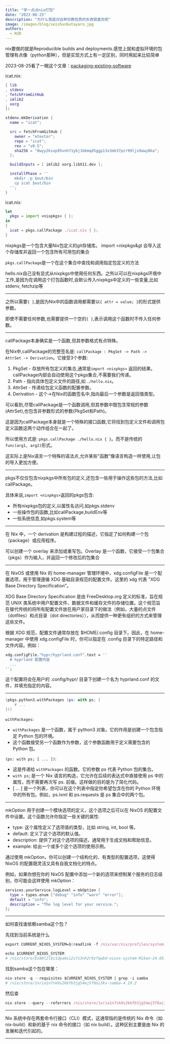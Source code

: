 ```yaml
---
title: "学一点点nix打包"
date: "2023-08-25"
description: "为什么我就对这种宗教性质的东西很喜欢呢"
image: /images/blog/seishunbutayaro.jpg
authors:
  - KUD
---
```


nix要做的就是Reproducible builds and deployments.感觉上就和虚拟环境的包管理有点像（python那种），但是实现方式上有一定区别，同时用起来比较简单

2023-08-25看了一眼这个文章：[packaging-existing-software](https://nix.dev/tutorials/learning-journey/packaging-existing-software)

icat.nix:
```nix
{ lib
, stdenv
, fetchFromGitHub
, imlib2
, xorg
}:

stdenv.mkDerivation {
  name = "icat";

  src = fetchFromGitHub {
    owner = "atextor";
    repo = "icat";
    rev = "v0.5";
    sha256 = "0wyy2ksxp95vnh71ybj1bbmqd5ggp13x3mk37pzr99ljs9awy8ka";
  };

  buildInputs = [ imlib2 xorg.libX11.dev ];

  installPhase = ''
    mkdir -p $out/bin
    cp icat $out/bin
  '';
}
```

icat.nix:
```nix
let
  pkgs = import <nixpkgs> { };
in
{
  icat = pkgs.callPackage ./icat.nix { };
}
```
nixpkgs是一个包含大量Nix包定义的git存储库。 import &lt;nixpkgs&gt 会导入这个存储库并返回一个包含所有可用包的集合

`pkgs.callPackage`是一个在这个集合中查找和调用指定包定义的方法

hello.nix自己没有显式从nixpkgs中使用任何东西。之所以可以在nixpkgs环境中工作,是因为在调用这个打包函数时,会默认传入nixpkgs中定义的一些变量,比如stdenv, fetchzip等

---

之所以需要`{ }`,是因为Nix中的函数调用都需要以`{ attr = value; }`的形式提供参数。

即使不需要任何参数,也需要提供一个空的`{ }`,表示调用这个函数时不传入任何参数。

---

callPackage本身确实是一个函数,但其参数格式有点特殊。

在Nix中,callPackage的完整签名是: `callPackage : PkgSet -> Path -> AttrSet -> Derivation`。它接受3个参数:
1. PkgSet - 存放所有包定义的集合,通常是`import <nixpkgs>` 返回的结果。callPackage内部会自动使用这个pkgs集合,不需要我们传递。
2. Path - 指向具体包定义文件的路径,如 `./hello.nix`。
3. AttrSet - 传递给包定义函数的配置参数。
4. Derivation - 这个->在Nix的函数签名中,指向最后一个参数是返回值类型。

可以看到,尽管callPackage是一个函数调用,但其参数中既包含常规的参数(AttrSet),也包含非参数形式的参数(PkgSet和Path)。

这是因为callPackage本身就是一个特殊的接口函数,它将找到包定义文件和调用包定义函数这两个动作组合在一起了。

所以使用方式是: `pkgs.callPackage ./hello.nix { }`。而不是传统的`func(arg1, arg2)`形式。

这实际上是Nix语言一个特殊的语法点,允许某些"函数"像语言构造一样使用,让包的导入更加方便。

---

pkgs不仅仅包含nixpkgs中所有包的定义,还包含一些用于操作这些包的方法,比如callPackage。

具体来说,`import <nixpkgs>`返回的pkgs包含:
- 所有nixpkgs包的定义,以属性名访问,如pkgs.stdenv
- 一些操作包的函数,比如callPackage,buildEnv等
- 一些系统信息,如pkgs.system等

---

在 Nix 中，一个 derivation 是构建过程的描述，它指定了如何构建一个包（package）或应用程序。

可以创建一个 overlay 来添加或重写包。Overlay 是一个函数，它接受一个包集合（pkgs）作为输入，并返回一个修改后的包集合

---

在 NixOS 或使用 Nix 的 home-manager 管理环境中，xdg.configFile 是一个配置选项，用于管理遵循 XDG 基础目录规范的配置文件。这里的 xdg 代表 "XDG Base Directory Specification"。

XDG Base Directory Specification 是由 FreeDesktop.org 定义的标准，旨在规范 UNIX 类系统中用户配置文件、数据文件和缓存文件的存储位置。这个规范旨在替代传统的将所有配置文件放在用户家目录下的做法（例如，大量的点文件（dotfiles）和点目录（dot directories）），从而提供一种更有组织的方式来管理这些文件。

根据 XDG 规范，配置文件通常存放在 $HOME/.config 目录下。因此，在 home-manager 中使用 xdg.configFile 时，你可以指定在 .config 目录下的特定路径和文件内容。例如：

```nix
xdg.configFile."hypr/hyprland.conf".text = ''
  # hyprland 配置内容
  ...
'';
```

这个配置将会在用户的 .config/hypr/ 目录下创建一个名为 hyprland.conf 的文件，并填充指定的内容。

---

```nix
(pkgs.python3.withPackages (ps: with ps; [
    # ...
]))
```

`withPackages`:
- `withPackages` 是一个函数，属于 python3 对象。它的作用是创建一个包含指定 Python 包的环境。
- 这个函数接受另一个函数作为参数，这个参数函数用于定义需要包含的 Python 包。

`(ps: with ps; [ ... ])`:
- 这是传递给 `withPackages` 的函数。它的参数 ps 代表 Python 包的集合。
- `with ps`; 是一个 Nix 语言的构造，它允许在后续的表达式中直接使用 ps 中的属性，而不需要再次写 ps. 前缀。这样做的目的是为了简化代码。
- [ ... ] 是一个列表，你可以在这个列表中指定你希望包含在你的 Python 环境中的所有包。例如，ps.lxml 和 ps.requests 是 ps 集合中的两个包。

---

mkOption 用于创建一个模块选项的定义，这个选项之后可以在 NixOS 的配置文件中设置。这个函数允许你指定一些关键的属性:
- type: 这个属性定义了选项值的类型，比如 string, int, bool 等。
- default: 定义了这个选项的默认值。
- description: 提供了对这个选项的描述，通常用于生成文档和帮助信息。
- example: 给出一个或多个这个选项的使用示例。

通过使用 mkOption，你可以创建一个结构化的、有类型的配置选项，这使得 NixOS 的配置既灵活又具有自我文档化的特点。

例如，如果你想在你的 NixOS 配置中添加一个新的选项来控制某个服务的日志级别，你可能会这样使用 mkOption：

```nix
services.yourService.logLevel = mkOption {
  type = types.enum ["debug" "info" "warn" "error"];
  default = "info";
  description = "The log level for your service.";
};
```

---

如何查找谁依赖samba这个包？

先找到当前系统是什么
```nix
export CURRENT_NIXOS_SYSTEM=$(readlink -f /nix/var/nix/profiles/system)

echo $CURRENT_NIXOS_SYSTEM
# /nix/store/bs80l2lbz1dpa8xi2s7z3nh2r9zfqwbd-nixos-system-Mikan-24.05.20231207.26a3184
```

找到samba这个包在哪里：
```nix
nix-store -q --requisites $CURRENT_NIXOS_SYSTEM | grep -i samba
# /nix/store/1xria1n7sk0s2k6fb3jg54wj5f8ai3kx-samba-4.19.2
```

然后查
```nix
nix-store --query --referrers /nix/store/1xria1n7sk0s2k6fb3jg54wj5f8ai3kx-samba-4.19.2
```

---

Nix 系统中存在两套命令行接口（CLI）模式，这通常指的是传统的 Nix 命令（如 nix-build）和新的基于 nix 命令的接口（如 nix build）。这种区别主要是由 Nix 的发展和迭代引起的。

---


